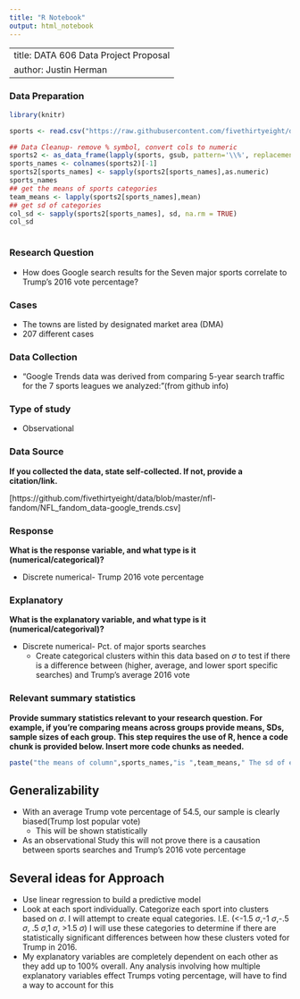 ```yaml
---
title: "R Notebook"
output: html_notebook
---
```



---
title: DATA 606 Data Project Proposal
author: Justin Herman
---

### Data Preparation

```r
library(knitr)

sports <- read.csv("https://raw.githubusercontent.com/fivethirtyeight/data/master/nfl-fandom/NFL_fandom_data-google_trends.csv",skip=1,header=TRUE, stringsAsFactors = FALSE )

## Data Cleanup- remove % symbol, convert cols to numeric
sports2 <- as_data_frame(lapply(sports, gsub, pattern='\\%', replacement=''))
sports_names <- colnames(sports2)[-1]
sports2[sports_names] <- sapply(sports2[sports_names],as.numeric)
sports_names
## get the means of sports categories
team_means <- lapply(sports2[sports_names],mean)
## get sd of categories
col_sd <- sapply(sports2[sports_names], sd, na.rm = TRUE)
col_sd



```


### Research Question 

+ How does Google search results for the Seven major sports correlate to Trump's 2016 vote percentage?  

### Cases 

- The towns are listed by designated market area (DMA)
- 207 different cases


### Data Collection 

+ "Google Trends data was derived from comparing 5-year search traffic for the 7 sports leagues we analyzed:"(from github info)


### Type of study 

+ Observational


### Data Source 

**If you collected the data, state self-collected. If not, provide a citation/link.**

[https://github.com/fivethirtyeight/data/blob/master/nfl-fandom/NFL_fandom_data-google_trends.csv]


### Response 

**What is the response variable, and what type is it (numerical/categorical)?**

+ Discrete numerical- Trump 2016 vote percentage

### Explanatory 

**What is the explanatory variable, and what type is it (numerical/categorival)?**

+ Discrete numerical-  Pct. of major sports searches
    + Create categorical clusters within this data based on  $\sigma$ to test if there is a difference between (higher, average, and lower sport specific searches) and  Trump's average 2016 vote 


### Relevant summary statistics 

**Provide summary statistics relevant to your research question. For example, if you’re comparing means across groups provide means, SDs, sample sizes of each group. This step requires the use of R, hence a code chunk is provided below. Insert more code chunks as needed.**

```r
paste("the means of column",sports_names,"is ",team_means," The sd of each column is ",col_sd)
```
## Generalizability
+ With an average Trump vote percentage of 54.5, our sample is clearly biased(Trump lost popular vote)
    + This will be shown statistically
+ As an observational Study this will not prove there is a causation between  sports searches and Trump's 2016 vote percentage  

## Several ideas for Approach
+ Use linear regression to build a  predictive model
+ Look at each sport individually.   Categorize each sport into clusters based on $\sigma$.  I will attempt to create equal categories. I.E. (<-1.5 $\sigma$,-1 $\sigma$,-.5 $\sigma$, .5 $\sigma$,1 $\sigma$, >1.5 $\sigma$) I will use these categories to determine if there are statistically significant differences between how these clusters voted for Trump in 2016.
+ My explanatory variables are completely dependent on each other as they add up to 100% overall. Any analysis involving how multiple explanatory variables effect Trumps voting percentage, will have to find a way to account for this     

 
